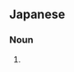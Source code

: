 ==Japanese==
{{DEFAULTSORT:かまきり}}
{{ja-kanjitab|yomi=irr}}
{{juku|c=y}}

===Noun===
{{ja-noun|かまきり|カマキリ}}

# {{altspell|蟷螂|lang=ja||[[mantis]]}}